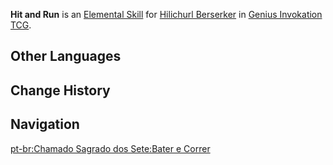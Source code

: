 {{Genius Invokation TCG Skill Infobox
|image      = Hit and Run Character Card Skill.png
|type       = Elemental Skill
|character  = Hilichurl Berserker
|element    = Pyro
|matching   = 2
|effect     = Deals 2 {{Color|Pyro DMG}}.
|order      = 2
}}
'''Hit and Run''' is an [[Character Card Elemental Skill|Elemental Skill]] for [[Hilichurl Berserker (Character Card)|Hilichurl Berserker]] in [[Genius Invokation TCG]].

==Other Languages==
{{Other Languages
|en      = Hit and Run
|zhs     = 边跑边打
|zhs_rm  = Biānpǎobiāndǎ
|zht     = 邊跑邊打
|zht_rm  = Biānpǎobiāndǎ
|zh_tl   = 
|ja      = ダッシュ殴打
|ja_rm   = Dasshu Ouda
|ja_tl   = Dash Strike
|ko      = 히트 앤드 런
|ko_tl   = Hit and Run
|es      = Golpe y huida
|es_tl   = Hit and Run
|fr      = Délit de fuite
|fr_tl   = Hit and Run
|ru      = Бей и беги
|ru_tl   = Hit and Run
|th      = Hit and Run
|vi      = Vừa Chạy Vừa Đánh
|vi_tl   = 
|de      = Wilder Ansturm
|de_tl   = Wild Onslaught
|id      = Hit and Run
|pt      = Bater e Correr
|pt_tl   = 
|tr      = Saldır ve Kaç
|tr_tl   = 
|it      = Corri e colpisci
|it_tl   = Run and Hit
}}

==Change History==
{{Change History|3.3}}

==Navigation==
{{Genius Invokation TCG Skill Navbox|Hilichurl Berserker}}
[[pt-br:Chamado Sagrado dos Sete:Bater e Correr]]